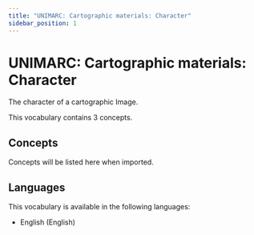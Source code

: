 ```yaml
---
title: "UNIMARC: Cartographic materials: Character"
sidebar_position: 1
---
```


# UNIMARC: Cartographic materials: Character

The character of a cartographic Image.

This vocabulary contains 3 concepts.

## Concepts

Concepts will be listed here when imported.

## Languages

This vocabulary is available in the following languages:
- English (English)
